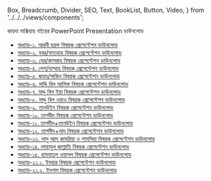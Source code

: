   Box,
  Breadcrumb,
  Divider,
  SEO,
  Text,
  BookList,
  Button,
  Video,
} from '../../../views/components';

<SEO pageTitle="কায়দা মাক্কিয়াহ বইয়ের PowerPoint Presentation ডাউনলোড" />
<Box maxWidth={960} margin="0 auto" padding={{ xs: 3, sm: 4 }}>

<Text variant="h2" textAlign="center">
  কায়দা মাক্কিয়াহ বইয়ের PowerPoint Presentation ডাউনলোড
</Text>
<Divider />
<Breadcrumb
  links={[
    { url: '/', name: 'নীড়পাতা' },
    { url: '/study-materials/', name: 'শিক্ষাপোকরণ' },
    { url: '/study-materials/arabic', name: 'আরবী' },
  ]}
/>
<Divider />

<ul>
  <li>
    <a
      href="https://drive.google.com/drive/folders/1o9QynIp5nBSovdQDvtTcvvQ1VPeATC-q?usp=sharing"
      target="_blank"
    >
      অধ্যায়-১. আরবী হরফ বিষয়ক প্রেসেন্টেশন ডাউনলোড
    </a>
  </li>
  <li>
    <a
      href="https://drive.google.com/drive/folders/1Vsn2lHYo_N19xaS2x9uhlTlGnxxvweBY?usp=sharing"
      target="_blank"
    >
      অধ্যায়-২. যবর/ফাতহাহ বিষয়ক প্রেসেন্টেশন ডাউনলোড
    </a>
  </li>
  <li>
    <a
      href="https://drive.google.com/drive/folders/1i6YGG7tQYoY_mQOuyxv0BMnI0vl7ufj8?usp=sharing"
      target="_blank"
    >
      অধ্যায়-৩. যের/কাসরাহ বিষয়ক প্রেসেন্টেশন ডাউনলোড
    </a>
  </li>
  <li>
    <a
      href="https://drive.google.com/drive/folders/1EIWJphZQ0X2WK21BwQ3sH-K-g7PAAKC_?usp=sharing"
      target="_blank"
    >
      অধ্যায়-৪. পেশ/দাম্মাহ বিষয়ক প্রেসেন্টেশন ডাউনলোড
    </a>
  </li>
  <li>
    <a
      href="https://drive.google.com/drive/folders/1xQrqqpJk8Oj6gNeu9IgLlCpoRtu_JjCt?usp=sharing"
      target="_blank"
    >
      অধ্যায়-৫. জযম/সাকিন বিষয়ক প্রেসেন্টেশন ডাউনলোড
    </a>
  </li>
  <li>
    <a
      href="https://drive.google.com/drive/folders/1i-OsmGJCrI1GEMy2GMFWRjw7Kgzvy3tk?usp=sharing"
      target="_blank"
    >
      অধ্যায়-৬. মাদ্দি বিল আলিফ বিষয়ক প্রেসেন্টেশন ডাউনলোড
    </a>
  </li>
  <li>
    <a
      href="https://drive.google.com/drive/folders/1cDjVvXejZ0Mls1-iUjjZ6SrZfQkGSqWB?usp=sharing"
      target="_blank"
    >
      অধ্যায়-৭. মাদ্দু বিল ইয়া বিষয়ক প্রেসেন্টেশন ডাউনলোড
    </a>
  </li>
  <li>
    <a
      href="https://drive.google.com/drive/folders/1aZj72cQoatNq8SS9e0TtoH5iXieYkCJO?usp=sharing"
      target="_blank"
    >
      অধ্যায়-৮. মাদ্দু বিল ওয়াও বিষয়ক প্রেসেন্টেশন ডাউনলোড
    </a>
  </li>
  <li>
    <a
      href="https://drive.google.com/drive/folders/1LsmT1SJUVtDjhdQAnWrve0vOveWhfZVU?usp=sharing"
      target="_blank"
    >
      অধ্যায়-৯. তানউইন বিষয়ক প্রেসেন্টেশন ডাউনলোড
    </a>
  </li>
  <li>
    <a
      href="https://drive.google.com/drive/folders/1M8w1ijO3aWw76tbqdi8ZO0-SokMtgqlq?usp=sharing"
      target="_blank"
    >
      অধ্যায়-১০. তাশদীদ বিষয়ক প্রেসেন্টেশন ডাউনলোড
    </a>
  </li>
  <li>
    <a
      href="https://drive.google.com/drive/folders/1zIvgbhBJRsdZ5fHP5p1vrSVuGrqexnN_?usp=sharing"
      target="_blank"
    >
      অধ্যায়-১১. তাশদীদ+তানউইন বিষয়ক প্রেসেন্টেশন ডাউনলোড
    </a>
  </li>
  <li>
    <a
      href="https://drive.google.com/drive/folders/1QyGYfcLecNBTtGPT2V6kBcb2BgaWHXcA?usp=sharing"
      target="_blank"
    >
      অধ্যায়-১২. তাশদীদ+মাদ বিষয়ক প্রেসেন্টেশন ডাউনলোড
    </a>
  </li>
  <li>
    <a
      href="https://drive.google.com/drive/folders/1r6CDVXwcUr3M5-xhPHkWi_jlcwwqhtRM?usp=sharing"
      target="_blank"
    >
      অধ্যায়-১৩. লামু আল কামরিয়া ও শামসিয়া বিষয়ক প্রেসেন্টেশন ডাউনলোড
    </a>
  </li>
  <li>
    <a
      href="https://drive.google.com/drive/folders/1y2eOX-bH2Wx9BqE3lcFVcWgrCBKv8TDV?usp=sharing"
      target="_blank"
    >
      অধ্যায়-১৪. লাফাযুল জাল্লাতি বিষয়ক প্রেসেন্টেশন ডাউনলোড
    </a>
  </li>
  <li>
    <a
      href="https://drive.google.com/drive/folders/1LUy9JYyqRpg2bmWCPb3D25a9Gq2yk5DB?usp=sharing"
      target="_blank"
    >
      অধ্যায়-১৫. হামযাতুল ওয়াসল বিষয়ক প্রেসেন্টেশন ডাউনলোড
    </a>
  </li>
  <li>
    <a
      href="https://drive.google.com/drive/folders/11EZuoO7a7S59Pm0PBxI-bot_vptFsh04?usp=sharing"
      target="_blank"
    >
      অধ্যায়-২১.১. ইযহার বিষয়ক প্রেসেন্টেশন ডাউনলোড
    </a>
  </li>
  <li>
    <a
      href="https://drive.google.com/drive/folders/1uUogGISWbgYQUs54uAc75XyMOTXb_pv0?usp=sharing"
      target="_blank"
    >
      অধ্যায়-২১.২. ইদগাম বিষয়ক প্রেসেন্টেশন ডাউনলোড
    </a>
  </li>
</ul>

</Box>
